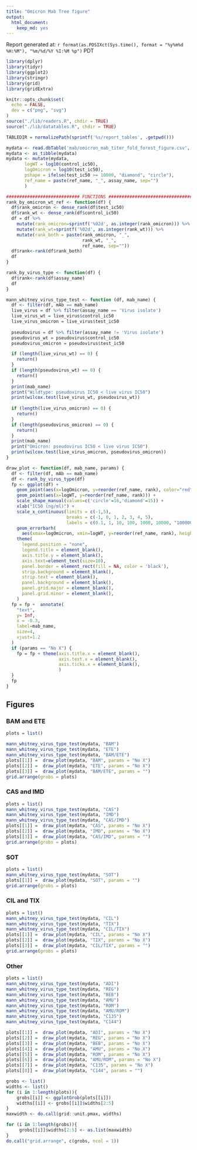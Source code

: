 ```yaml
---
title: "Omicron Mab Tree figure"
output:
  html_document:
    keep_md: yes
---
```


Report generated at: `r format(as.POSIXct(Sys.time(), format = "%y%m%d %H:%M"), "%m/%d/%Y %I:%M %p")` PDT


```r
library(dplyr)
library(tidyr)
library(ggplot2)
library(stringr)
library(grid)
library(gridExtra)

knitr::opts_chunk$set(
  echo = FALSE,
  dev = c("png", "svg")
)
source("./lib/readers.R", chdir = TRUE)
source("./lib/datatables.R", chdir = TRUE)

TABLEDIR = normalizePath(sprintf('%s/report_tables', .getpwd()))
```

```r
mydata <- read.dbTable('mab/omicron_mab_titer_fold_forest_figure.csv', tables_dir=TABLEDIR)
mydata <- as_tibble(mydata)
mydata <- mutate(mydata, 
       logWT = log10(control_ic50),
       logOmicron = log10(test_ic50),
       pshape = ifelse(test_ic50 >= 10000, "diamond", "circle"),
       ref_name = paste(ref_name, "_", assay_name, sep="")
       )

############################ FUNCTIONS ##############################################
rank_by_omicron_wt_ref <- function(df) {
  df$rank_omicron <- dense_rank(df$test_ic50)
  df$rank_wt <- dense_rank(df$control_ic50)
  df = df %>% 
    mutate(rank_omicron=sprintf('%02d', as.integer(rank_omicron))) %>%
    mutate(rank_wt=sprintf('%02d', as.integer(rank_wt))) %>%
    mutate(rank_both = paste(rank_omicron, "_",  
                             rank_wt, "_", 
                             ref_name, sep=""))
  df$rank<-rank(df$rank_both)
  df
}

rank_by_virus_type <- function(df) {
  df$rank<-rank(df$assay_name)
  df
}

mann_whitney_virus_type_test <- function (df, mab_name) {
  df <- filter(df, mAb == mab_name)
  live_virus = df %>% filter(assay_name == 'Virus isolate')
  live_virus_wt = live_virus$control_ic50
  live_virus_omicron = live_virus$test_ic50
  
  pseudovirus = df %>% filter(assay_name != 'Virus isolate')
  pseudovirus_wt = pseudovirus$control_ic50
  pseudovirus_omicron = pseudovirus$test_ic50

  if (length(live_virus_wt) == 0) {
    return()
  }
  if (length(pseudovirus_wt) == 0) {
    return()
  }
  print(mab_name)
  print("Wildtype: pseudovirus IC50 < live virus IC50")
  print(wilcox.test(live_virus_wt, pseudovirus_wt))
  
  if (length(live_virus_omicron) == 0) {
    return()
  }
  if (length(pseudovirus_omicron) == 0) {
    return()
  }
  print(mab_name)
  print("Omicron: pseudovirus IC50 < live virus IC50")
  print(wilcox.test(live_virus_omicron, pseudovirus_omicron))
}

draw_plot <- function(df, mab_name, params) {
  df <- filter(df, mAb == mab_name)
  df <- rank_by_virus_type(df)
  fp <- ggplot(df) +
    geom_point(aes(x=logOmicron, y=reorder(ref_name, rank), color="red", shape=pshape)) +
    geom_point(aes(x=logWT, y=reorder(ref_name, rank))) +
    scale_shape_manual(values=c('circle'=16,'diamond'=15)) +
    xlab("IC50 (ng/ml)") +
    scale_x_continuous(limits = c(-1,5), 
                       breaks = c(-1, 0, 1, 2, 3, 4, 5),
                       labels = c(0.1, 1, 10, 100, 1000, 10000, "100000")) +
    geom_errorbarh(
      aes(xmax=logOmicron, xmin=logWT, y=reorder(ref_name, rank), height = 0)) +
    theme(
      legend.position = "none",
      legend.title = element_blank(),
      axis.title.y = element_blank(), 
      axis.text=element_text(size=10),
      panel.border = element_rect(fill = NA, color = 'black'),
      strip.background = element_blank(),
      strip.text = element_blank(),
      panel.background = element_blank(),
      panel.grid.major = element_blank(),
      panel.grid.minor = element_blank(),
    ) 
  fp = fp +  annotate(
    "text",
    y= Inf,
    x = -0.3,
    label=mab_name,
    size=4,
    vjust=1.2
  )
  if (params == "No X") {
    fp = fp + theme(axis.title.x = element_blank(), 
                    axis.text.x = element_blank(),
                    axis.ticks.x = element_blank(),
                    )
  }
  fp 
} 
```

## Figures {.tabset}

### BAM and ETE
```r

plots = list()

mann_whitney_virus_type_test(mydata, "BAM")
mann_whitney_virus_type_test(mydata, "ETE")
mann_whitney_virus_type_test(mydata, "BAM/ETE")
plots[[1]] =  draw_plot(mydata, "BAM", params = "No X")
plots[[2]] =  draw_plot(mydata, "ETE", params = "No X")
plots[[3]] =  draw_plot(mydata, "BAM/ETE", params = "")
grid.arrange(grobs = plots)
```

### CAS and IMD
```r

plots = list()
mann_whitney_virus_type_test(mydata, "CAS")
mann_whitney_virus_type_test(mydata, "IMD")
mann_whitney_virus_type_test(mydata, "CAS/IMD")
plots[[1]] =  draw_plot(mydata, "CAS", params = "No X")
plots[[2]] =  draw_plot(mydata, "IMD", params = "No X")
plots[[3]] =  draw_plot(mydata, "CAS/IMD", params = "")
grid.arrange(grobs = plots)
```

### SOT
```r

plots = list()
mann_whitney_virus_type_test(mydata, "SOT")
plots[[1]] =  draw_plot(mydata, "SOT", params = "")
grid.arrange(grobs = plots)
```

### CIL and TIX
```r

plots = list()
mann_whitney_virus_type_test(mydata, "CIL")
mann_whitney_virus_type_test(mydata, "TIX")
mann_whitney_virus_type_test(mydata, "CIL/TIX")
plots[[1]] =  draw_plot(mydata, "CIL", params = "No X")
plots[[2]] =  draw_plot(mydata, "TIX", params = "No X")
plots[[3]] =  draw_plot(mydata, "CIL/TIX", params = "")
grid.arrange(grobs = plots)
```

### Other
```r

plots = list()
mann_whitney_virus_type_test(mydata, "ADI")
mann_whitney_virus_type_test(mydata, "REG")
mann_whitney_virus_type_test(mydata, "BEB")
mann_whitney_virus_type_test(mydata, "AMU")
mann_whitney_virus_type_test(mydata, "ROM")
mann_whitney_virus_type_test(mydata, "AMU/ROM")
mann_whitney_virus_type_test(mydata, "C135")
mann_whitney_virus_type_test(mydata, "C144")

plots[[1]] =  draw_plot(mydata, "ADI", params = "No X")
plots[[2]] =  draw_plot(mydata, "REG", params = "No X")
plots[[3]] =  draw_plot(mydata, "BEB", params = "No X")
plots[[4]] =  draw_plot(mydata, "AMU", params = "No X")
plots[[5]] =  draw_plot(mydata, "ROM", params = "No X")
plots[[6]] =  draw_plot(mydata, "AMU/ROM", params = "No X")
plots[[7]] =  draw_plot(mydata, "C135", params = "No X")
plots[[8]] =  draw_plot(mydata, "C144", params = "")

grobs <- list()
widths <- list()
for (i in 1:length(plots)){
    grobs[[i]] <- ggplotGrob(plots[[i]])
    widths[[i]] <- grobs[[i]]$widths[2:5]
}
maxwidth <- do.call(grid::unit.pmax, widths)

for (i in 1:length(grobs)){
     grobs[[i]]$widths[2:5] <- as.list(maxwidth)
}
do.call("grid.arrange", c(grobs, ncol = 1))
```